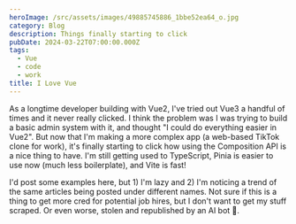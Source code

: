 ```yaml
---
heroImage: /src/assets/images/49885745886_1bbe52ea64_o.jpg
category: Blog
description: Things finally starting to click
pubDate: 2024-03-22T07:00:00.000Z
tags:
  - Vue
  - code
  - work
title: I Love Vue
---
```


As a longtime developer building with Vue2, I've tried out Vue3 a handful of times and it never really clicked. I think the problem was I was trying to build a basic admin system with it, and thought "I could do everything easier in Vue2". But now that I'm making a more complex app (a web-based TikTok clone for work), it's finally starting to click how using the Composition API is a nice thing to have. I'm still getting used to TypeScript, Pinia is easier to use now (much less boilerplate), and Vite is fast!

I'd post some examples here, but 1) I'm lazy and 2) I'm noticing a trend of the same articles being posted under different names. Not sure if this is a thing to get more cred for potential job hires, but I don't want to get my stuff scraped. Or even worse, stolen and republished by an AI bot 🤖.
